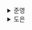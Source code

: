 <details>
  <summary>준영</summary>
  
</details><details>
  <summary>도은</summary>
  ## 11.1 app 디렉터리의 등장

- Next.js 버전까지는 무언가 페이지 공통 레이아웃을 구성할 수 있는 방법이 `_app`이 유일
- 그런데, `_app`은 루트에 하나만 존재할 수 있었기에, 서로 다른 레이아웃을 구성하기에 부족

```
💡 이러한 레이아웃의 한계를 극복하기 위해 나온 것이 Next.js의 app 레이아웃
```

## 11.2 리액트 서버 컴포넌트

- `서버 컴포넌트` !== `서버 사이드 렌더링`

### 11.2.1 기존 리액트 컴포넌트와 서버 사이드 렌더링의 한계

- **리액트의 모든 컴포넌트는 클라이언트에서 작동**, 브라우저에서 자바스크립트 코드 처리

  ```
  예를 들어, 리액트로 만들어진 페이지를 방문하면
  클라이언트는,
    - 리액트 실행에 필요한 코드를 다운로드
    - 리액트 컴포넌트 트리를 만든 다음
    - DOM을 렌더링
    - 이렇게 만들어진 DOM을 기준으로 하이드레이션 진행
    - 이후 브라우저에서는 상태를 추적
    - 이벤트 핸들러를 DOM에 추가
    - 응답에 따라 렌더링 트리를 변경하기도
  ```

**`🤔 하이드레이션을 진행한다는 건 어떤걸까?`**

> https://ko.react.dev/reference/react-dom/client/hydrateRoot

- 보통 서버에서 렌더링된 HTML을 hydrate한다고 말하는데
- `hydrateRoot(domNode, reactNode)`
  - 첫 번째 인자: 서버에서 렌더링된 DOM 엘리먼트
  - 두 번째 인자: HTML을 렌더링하기 위한 React 노드 (ex. `<App />`)

```
💡 hydration 한다는 것은
   서버에서 렌더링된 DOM을 기반으로, 리액트가 관리할 수 있는 컴포넌트 트리로 변환
```

**`🤔 hydration은 어떻게 동작하나?`**

- 서버에서 렌더링된 DOM 트리를 기반으로, 컴포넌트 트리를 생성하는데
- 커서를 유지하면서 비교를 하고, 새로 생성하는 것이 아니라 재사용해서 `stateNode`를 설정

**`🤔 stateNode는 뭘까?`**

- Fiber 노드가 가지고 있는 정보 중 하나
- 실제 컴포넌트 인스턴스 또는 DOM 노드와의 연결
- 서버에서 렌더링된 `<div>Hi<div>` 요소에 대해
  - **리액트는 이 DOM 요소를 `stateNode`로 설정하고**
  - 이를 컴포넌트 트리와 연결
  - 리액트는 `stateNode`를 통해 DOM 요소를 관리
  - 이후에 상태 업데이트나 이벤트 처리 등을 동적으로 가능하도록

```
💡 따라서, 새로운 DOM 트리를 생성하지 않고, 기존 DOM 노드를 재사용하여 stateNode 설정하는 것
```

**`😲 이런 것들까지 서버에서 이뤄질 수 있다면?`**

1. 서버에서는 해당 라이브러리를 실행한 결과와 컴포넌트 렌더링 결과물만 클라이언트에게 제공
   - 클라이언트가 다운로드 및 실행 X
2. 클라이언트에서 직접 백엔드에 접근해 원하는 데이터 가져오기
   - 백엔드에 접근할 수 있는 단계가 하나 줄어든 것
3. 연쇄적으로 발생하는 클라이언트와 서버의 요청을 서버에서 처리
   - 데이터를 불러오고 컴포넌트를 렌더링하는 것이 모두 서버에서
   - 클라이언트에서 서버로 요청함으로써 발생하는 지연 감소
   - 클라이언트에서 반복적으로 요청을 수행할 필요도 X

### 11.2.2 서버 컴포넌트란?

```
💡 서버와 클라이언트 모두에서 컴포넌트를 렌더링할 수 있는 기법

  - 서버에서 할 수 있는 일은 서버가 처리하게 두고
  - 서버가 할 수 없는 나머지 작업은 클라이언트인 브라우저에서 수행
```

<p align="center">
  <img
    src="https://velog.velcdn.com/images/jh0152park/post/a3492306-3d1d-4b0e-a360-a9e6e347e076/image.png"
    width="500"
  />
</p>

- 위는 리액트 컴포넌트 트리를 도식화한 것
- 모든 컴포넌트는 서버 컴포넌트가 될 수도 있고 클라이언트 컴포넌트가 될 수도 있다.
- 위와 같은 구조가 가능한 것은 **children으로 자주 사용되는 ReactNode에 달려 있다.**

```jsx
// ClientComponent.jsx
'use client';
// ❌ 이렇게 클라이언트 컴포넌트에서 서버 컴포넌트를 불러오는 것은 불가능하다.
import ServerComponent from './ServerComponent.server';
export default function ClientComponent() {
  return (
    <div>
      <ServerComponent />
    </div>
  );
}
'use client'
// ClientComponent.jsx
export default function ClientComponent({children}) {
  return  (
    <div>
      <h1>클라이언트 컴포넌트</h1>
      {children}
    </div>
  )
}

// ServerComponent.jsx
export default function ServerComponent() {
  return <span>서버 컴포넌트</span>
}

// ParentServerComponent.jsx
// 이 컴포넌트는 서버 컴포넌트일 수도, 클라이언트 컴포넌트일 수도 있다.
// 따라서 두 군데 모두에서 사용할 수 있다.
import ClientComponent from './ClientComponent'
import ServerComponent from './ServerComponent'
export default function ParentServerComponent() {
  return (
    <ClientComponent>
      <ServerComponent/>
    </ClientComponent>
  )
}
```

- 서버 컴포넌트와 클라이언트 컴포넌트가 있으면 동시에 두 군데에서 모두 사용할 수 있는 공용 컴포넌트가 있다는 것

**`😲 세 컴포넌트의 차이와 제약사항`**

1. 서버 컴포넌트

   - 요청이 오면 그 순간 서버에서 딱 한 번 실행되는 것
   - **상태를 가질 수 없음**
   - 리액트에서 상태를 가질 수 있는 hook 사용 불가능
   - 렌더링 생명주기도 사용 불가능
   - **한번 렌더링이 되면 그걸로 끝**
   - **서버에서 제공할 수 있는 기능만 사용하는 훅이라면 충분히 사용 가능**
   - 브라우저에서 실행되지 않으므로, DOM API를 쓰거나 window, document에 접근 불가능
   - 다른 서버 컴포넌트를 렌더링하거나 div, span, p 같은 요소 렌더링 가능. 혹은 클라이언트 컴포넌트 렌더링 가능

2. 클라이언트 컴포넌트
   - 브라우저 환경에서만 실행되므로, 서버 컴포넌트를 불러오거나 서버 전용 훅이나 유틸리티 사용 불가능
   - 서버 컴포넌트가 클라이언트 컴포넌트를 렌더링하는데,
     - 클라이언트 컴포넌트가 children으로 서버 컴포넌트를 갖는 구조는 가능
     - 클라이언트 입장에서 봤을 때, **서버 컴포넌트는 이미 서버에서 만들어진 트리를 가지고 있을 것**이고,
     - 클라이언트 컴포넌트는 이미 서버에서 만들어진 그 트리를 삽입해서 보여주기만 하기 때문
     - 따라서, 서버 컴포넌트와 클라이언트 컴포넌트를 중첩해서 갖는 위와 같은 구조를 설계하는 것이 가능
3. 공용 컴포넌트(shared components)
   - 서버와 클라이언트 모두에서 사용 가능
   - 공통으로 사용할 수 있는 만큼, 당연히 서버 컴포넌트와 클라이언트 컴포넌트의 모든 제약을 받는 컴포넌트가 된다.

**`😲 리액트는 어떻게 서버 컴포넌트인지, 클라이언트 컴포넌트인지, 공용 컴포넌트인지 판단할까?`**

- **리액트는 모든 것을 다 공용 컴포넌트로 판단**

```
💡 즉, 리액트는 모든 컴포넌트를 다 서버에서 실행 가능한 것으로 분류
```

- 대신 클라이언트 컴포넌트라는 것을 명시적으로 선언하려면 `"use client"` 작성

### 11.2.3 서버 사이드 렌더링과 서버 컴포넌트의 차이

- 서버 사이드 렌더링
  - 응답받은 페이지 전체를 HTML로 렌더링하는 과정을 서버에서 수행한 후, 그 결과를 클라이언트에 내려준다.
  - 클라이언트에서 하이드레이션 과정을 거쳐 서버의 결과물을 확인하고 이벤트를 붙이는 등의 작업을 수행

### 11.2.4 서버 컴포넌트는 어떻게 작동하는가?

아래는 서버 사이드 렌더링이 수행되지 않는 코드이다.

```js
app.get(
  '/',
  handleErrors(async function (_req, res) {
    await waitForWebpack();
    const html = readFileSync(path.resolve(__dirname, '../build/index.html'), 'utf8');
  }),
  res.send(html),
);
```

- `waitForWebpack`은 단순히 개발 환경에서 웹팩이 빌드 경로에 index.html을 만들 때까지 기다리는 코드일 뿐
- 사용자가 최초로 들어왔을 때 수행하는 작업은 오로지 `index.html`을 제공하는 것

**`😲 순서를 정리해보자`**

1. 서버가 렌더링 요청을 받는다.
   - 서버가 렌더링 과정을 수행해야 하므로
   - 리액트 서버 컴포넌트를 사용하는 모든 페이지는 항상 서버에서 시작된다.
   - 즉, **루트에 있는 컴포넌트는 항상 서버 컴포넌트**
2. 서버는 받는 요청에 따라 **컴포넌트를 JSON으로 직렬화(serialize)**한다.

   - 이때 서버에서 렌더링할 수 있는 것은 직렬화해서 보내고
   - 클라이언트 컴포넌트로 표시된 부분은 해당 공간을 플레이스홀더 형식으로 비워두고 나타낸다.
   - 브라우저는 이 후에 이 결과물을 받아서 **다시 역직렬화한 다음 렌더링을 수행**
   - `M`으로 시작하는 줄은 클라이언트 컴포넌트를 의미
     - 클라이언트 번들에서 해당 함수를 **렌더링하기 위해 필요한 정보가 chunk에 담겨 있는지 ✔️참조를 전달**
   - `S`는 Suspense를 의미
   - `J`는 서버에서 렌더링된 서버 컴포넌트
     - **렌더링에 필요한 모든 element, classNAme, props, children 정보** 등이 들어가 있다.

3. 브라우저가 리액트 컴포넌트 트리를 구성
   - 브라우저가 서버로 스트리밍으로 JSON 결과물을 받았다면
   - 이 구문을 다시 파싱한 결과물을 바탕으로 트리를 재구성해 컴포넌트를 만들어 나간다.
   - `M1`과 같은 클라이언트 컴포넌트를 받았다면, 클라이언트에서 렌더링을 진행할 것
   - 서버에서 만ㄷ늘어진 결과물을 받았다면, 이 정보를 기반으로 리액트 트리를 그대로 만들 것이다.
   - 최종적으로 이 트리를 렌더링해 브라우저의 DOM에 커밋

**`😲 서버 컴포넌트 작동 방식의 특별한 점`**

- 먼저 서버에서 클라이언트로 정보를 보낼 때
  - 스트리밍 형태로 보냄으로써
  - 클라이언트가 줄 단위로 JSON을 읽고 컴포넌트를 렌더링할 수 있어
  - 브라우저에서는 되도록 빨리 사용자에게 결과물을 보여줄 수 있다는 장점
- 컴포넌트들이 하나의 번들러 작업에 포함 X
  - 각 컴포넌트별로 번들링이 별개도 되어 있어
  - 필요에 따라 컴포넌트를 지연해서 받거나 따로 받는 등의 작업이 가능해짐
- 서버 사이드 렌더링과 다르게 결과물이 HTML이 아닌 JSON 형태로 보내진 것
  - 클라이언트의 최종 목표는 리액트 컴포넌트 트리를
  - 서버 컴포넌트와 클라이언트 컴포넌트의 두 가지로 조화롭게 구성하는 것
  - 이는 단순히 HTML을 그리는 작업 이상의 일이 필요로 한다.
  - 따라서, HTML 대신 단순한 리액트 컴포넌트 구조를 JSON을 받아서 리액트 컾모넌트 트리의 구성을 최대한 빠르게 할 수 있도록 도와준다.

## 11.4 웹팩의 대항마, 터보팩의 등장(beta)

- SWC는 Next.js를 만든 Vercel에서 제공하는 도구로
- Next.js 12에서 안정화가 완료되어 공식적으로 사용할 것을 권장
- 많은 프로젝트에서 바벨을 대신해 사용하고 있다.
- Next.js 13에서는 터보팩(turbopack)을 출시
- 터포팩은 웹팩 대비 최대 700배, Vite 대비 최대 10배 빠르다고 한다.

## Reference

- [리액트 내부 동작 원리 27 — Hydration](https://medium.com/@sanoopark/%EB%A6%AC%EC%95%A1%ED%8A%B8-%EB%82%B4%EB%B6%80-%EB%8F%99%EC%9E%91-%EC%9B%90%EB%A6%AC-27-hydration-058a1af9c713)
- [React 파이버 아키텍처 분석](https://d2.naver.com/helloworld/2690975)

</details>